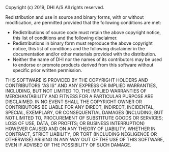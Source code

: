 Copyright (c) 2019, DHI A/S
All rights reserved. 

Redistribution and use in source and binary forms, with or without 
modification, are permitted provided that the following conditions are met: 

 * Redistributions of source code must retain the above copyright notice, 
   this list of conditions and the following disclaimer. 
 * Redistributions in binary form must reproduce the above copyright 
   notice, this list of conditions and the following disclaimer in the 
   documentation and/or other materials provided with the distribution. 
 * Neither the name of DHI nor the names of its contributors may be used to 
   endorse or promote products derived from this software without specific 
   prior written permission. 

THIS SOFTWARE IS PROVIDED BY THE COPYRIGHT HOLDERS AND CONTRIBUTORS "AS IS" 
AND ANY EXPRESS OR IMPLIED WARRANTIES, INCLUDING, BUT NOT LIMITED TO, THE 
IMPLIED WARRANTIES OF MERCHANTABILITY AND FITNESS FOR A PARTICULAR PURPOSE 
ARE DISCLAIMED. IN NO EVENT SHALL THE COPYRIGHT OWNER OR CONTRIBUTORS BE 
LIABLE FOR ANY DIRECT, INDIRECT, INCIDENTAL, SPECIAL, EXEMPLARY, OR 
CONSEQUENTIAL DAMAGES (INCLUDING, BUT NOT LIMITED TO, PROCUREMENT OF 
SUBSTITUTE GOODS OR SERVICES; LOSS OF USE, DATA, OR PROFITS; OR BUSINESS 
INTERRUPTION) HOWEVER CAUSED AND ON ANY THEORY OF LIABILITY, WHETHER IN 
CONTRACT, STRICT LIABILITY, OR TORT (INCLUDING NEGLIGENCE OR OTHERWISE) 
ARISING IN ANY WAY OUT OF THE USE OF THIS SOFTWARE, EVEN IF ADVISED OF THE 
POSSIBILITY OF SUCH DAMAGE. 
